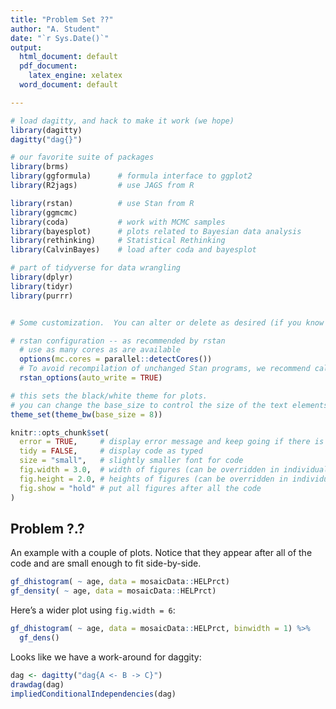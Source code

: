 ```yaml
---
title: "Problem Set ??"
author: "A. Student"
date: "`r Sys.Date()`"
output: 
  html_document: default
  pdf_document: 
    latex_engine: xelatex
  word_document: default

---
```


```r

# load dagitty, and hack to make it work (we hope)
library(dagitty)
dagitty("dag{}")

# our favorite suite of packages
library(brms)           
library(ggformula)      # formula interface to ggplot2
library(R2jags)         # use JAGS from R

library(rstan)          # use Stan from R
library(ggmcmc)
library(coda)           # work with MCMC samples
library(bayesplot)      # plots related to Bayesian data analysis
library(rethinking)     # Statistical Rethinking
library(CalvinBayes)    # load after coda and bayesplot

# part of tidyverse for data wrangling
library(dplyr)
library(tidyr)
library(purrr)


# Some customization.  You can alter or delete as desired (if you know what you are doing).

# rstan configuration -- as recommended by rstan
  # use as many cores as are available
  options(mc.cores = parallel::detectCores())
  # To avoid recompilation of unchanged Stan programs, we recommend calling
  rstan_options(auto_write = TRUE)

# this sets the black/white theme for plots.
# you can change the base_size to control the size of the text elements in the plot
theme_set(theme_bw(base_size = 8)) 

knitr::opts_chunk$set(
  error = TRUE,     # display error message and keep going if there is an error
  tidy = FALSE,     # display code as typed
  size = "small",   # slightly smaller font for code
  fig.width = 3.0,  # width of figures (can be overridden in individual chunks)
  fig.height = 2.0, # heights of figures (can be overridden in individual chunks)
  fig.show = "hold" # put all figures after all the code
)
```


## Problem ?.?


An example with a couple of plots.  Notice that they appear after all
of the code and are small enough to fit side-by-side.

```r
gf_dhistogram( ~ age, data = mosaicData::HELPrct)
gf_density( ~ age, data = mosaicData::HELPrct)
```

Here's a wider plot using `fig.width = 6`:

```r
gf_dhistogram( ~ age, data = mosaicData::HELPrct, binwidth = 1) %>%
  gf_dens()
```

Looks like we have a work-around for daggity:

```r
dag <- dagitty("dag{A <- B -> C}")
drawdag(dag)
impliedConditionalIndependencies(dag)
```
